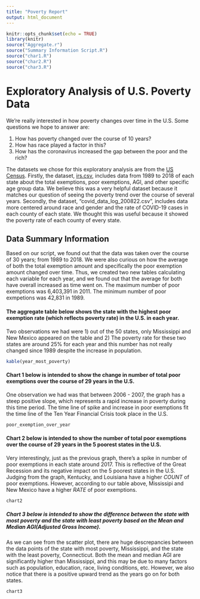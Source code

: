 ```yaml
---
title: "Poverty Report"
output: html_document
---
```


```r
knitr::opts_chunk$set(echo = TRUE)
library(knitr)
source("Aggregate.r")
source("Summary Information Script.R")
source("char1.R")
source("char2.R")
source("char3.R")
```

# Exploratory Analysis of U.S. Poverty Data
We're really interested in how poverty changes over time in the U.S.
Some questions we hope to answer are:

1. How has poverty changed over the course of 10 years?
2. How has race played a factor in this?
3. How has the coronavirus increased the gap between the poor and the rich?

The datasets we chose for this exploratory analysis are from the [US Census](https://www.census.gov/programs-surveys/saipe/guidance/model-input-data/income-tax.html). Firstly, the dataset, [irs.csv](https://www2.census.gov/programs-surveys/saipe/datasets/time-series/model-tables/irs.xls), includes data from 1989 to 2018 of each state about the total exemptions, poor exemptions, AGI, and other specific age group data. We believe this was a very helpful dataset because it matches our question of seeing the poverty trend over the course of several years. Secondly, the dataset, "covid_data_log_200822.csv", includes data more centered around race and gender and the rate of COVID-19 cases in each county of each state. We thought this was useful because it showed the poverty rate of each county of every state.


## Data Summary Information
Based on our script, we found out that the data was taken over the course of 30 years; from 1989 to 2018. We were also curious on how the average of both the total exemption amount and specifically the poor exemption amount changed over time. Thus, we created two new tables calculating each variable for each year, and we found out that the average for both have overall increased as time went on. The maximum number of poor exemptions was 6,403,391 in 2011. The minimum number of poor exmpetions was 42,831 in 1989.


#### The aggregate table below shows the state with the highest poor exemption rate (which reflects poverty rate) in the U.S. in each year. 

Two observations we had were 1) out of the 50 states, only Mississippi and New Mexico appeared on the table and 2) The poverty rate for these two states are around 25% for each year and this number has not really changed since 1989 despite the increase in population.

```r
kable(year_most_poverty)
```

#### Chart 1 below is intended to show the change in number of total poor exemptions over the course of 29 years in the U.S.

One observation we had was that between 2006 - 2007, the graph has a steep positive slope, which represents a rapid increase in poverty during this time period. The time line of spike and increase in poor exemptions fit the time line of the Ten Year Financial Crisis took place in the U.S.
```r
poor_exemption_over_year

```



#### Chart 2 below is intended to show the number of total poor exemptions over the course of 29 years in the 5 poorest states in the U.S. 
Very interestingly, just as the previous graph, there's a spike in number of poor exemptions in each state around 2017. This is reflective of the Great Recession and its negative impact on the 5 poorest states in the U.S. Judging from the graph, Kentucky, and Louisiana have a higher *COUNT* of poor exemptions. However, according to our table above, Mississipi and New Mexico have a higher *RATE* of poor exemptions.

```r
chart2

```


##### Chart 3 below is intended to show the difference between the state with most poverty and the state with least poverty based on the Mean and Median AGI(Adjusted Gross Income).
As we can see from the scatter plot, there are huge descrepancies between the data points of the state with most poverty, Mississippi, and the state with the least poverty, Connecticut. Both the mean and median AGI are significantly higher than Mississippi, and this may be due to many factors such as population, education, race, living conditions, etc. However, we also notice that there is a positive upward trend as the years go on for both states.

```r
chart3

```